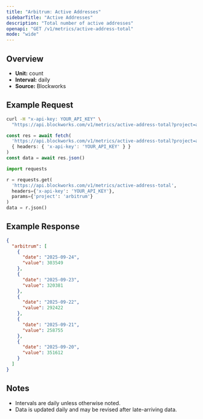 ```yaml
---
title: "Arbitrum: Active Addresses"
sidebarTitle: "Active Addresses"
description: "Total number of active addresses"
openapi: "GET /v1/metrics/active-address-total"
mode: "wide"
---
```


## Overview

- **Unit:** count
- **Interval:** daily
- **Source:** Blockworks

## Example Request

<CodeGroup>

```bash cURL
curl -H "x-api-key: YOUR_API_KEY" \
  "https://api.blockworks.com/v1/metrics/active-address-total?project=arbitrum"
```

```typescript TypeScript
const res = await fetch(
  'https://api.blockworks.com/v1/metrics/active-address-total?project=arbitrum',
  { headers: { 'x-api-key': 'YOUR_API_KEY' } }
)
const data = await res.json()
```

```python Python
import requests

r = requests.get(
  'https://api.blockworks.com/v1/metrics/active-address-total',
  headers={'x-api-key': 'YOUR_API_KEY'},
  params={'project': 'arbitrum'}
)
data = r.json()
```

</CodeGroup>

## Example Response

```json
{
  "arbitrum": [
    {
      "date": "2025-09-24",
      "value": 303549
    },
    {
      "date": "2025-09-23",
      "value": 320381
    },
    {
      "date": "2025-09-22",
      "value": 292422
    },
    {
      "date": "2025-09-21",
      "value": 258755
    },
    {
      "date": "2025-09-20",
      "value": 351612
    }
  ]
}
```

## Notes
- Intervals are daily unless otherwise noted.
- Data is updated daily and may be revised after late-arriving data.